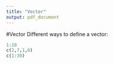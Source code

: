 ```yaml
---
title: "Vector"
output: pdf_document
---
```


#Vector
Different ways to define a vector:


```r
1:10
c(2,7,1,6)
c(1:30)

```

